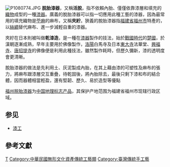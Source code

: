 [[File:P1080774.JPG|thumb]]
'''脫胎漆器'''，又稱'''活脫'''，指不依賴內胎、僅僅依靠漆層和填充的[[織物|織物]]成型的一種[[漆器|漆器]]。廣義的脫胎漆器可以指一切應用此種工藝的漆器，因為最常用的填充織物是[[苧麻|苧麻]]的麻布，又稱'''夾紵'''。狹義的脫胎漆器指[[福建省|福建省]][[福州市|福州市]]特產的，以[[絲綢|絲綢]]替代麻布、進一步減輕自重的漆器。

夾紵在日本則被叫做'''乾漆造'''，是一種在[[漆器|漆器]]製作的技法，始於[[战国时代_(日本)|戰國時代]]的[[楚國|楚國]]，於漢朝逐漸成熟，早年主要用於佛像製作，[[洛陽|洛陽]]白馬寺及日本[[東大寺|東大寺]]法華堂、[[興福寺|興福寺]]、[[唐招提寺|唐招提寺]]的佛像便是利用此種技法，雖然製作耗時，但歷久彌新，漆的透明度會更清晰。

脫胎漆器的做法是先利用土、灰泥製成內胎，在其上藉由漆的可塑性及麻布的張力，將麻布跟漆層交互重疊，待乾固後，將內胎除去，最後只剩下漆和布的結合體，因而器體相當輕盈，還有堅韌、歷久、易於造型等優點

[[福州脱胎漆器|福州脱胎漆器]]为[[中国地理标志产品|中国地理标志产品]]，其保护产地范围为福建省福州市现辖行政区域。

==参见==
* [[漆工|漆工]]

==參考文獻==
{{Reflist}}
{{Fujian topics}}

[[Category:漆工|T]]
[[Category:中華民國無形文化資產傳統工藝類|Category:中華民國無形文化資產傳統工藝類]]
[[Category:臺灣傳統手工藝|Category:臺灣傳統手工藝]]
